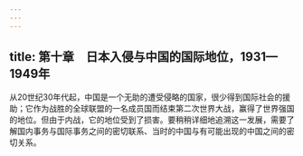 ```yaml
---
---
---
```

title: 第十章　日本入侵与中国的国际地位，1931—1949年
---



从20世纪30年代起，中国是一个无助的遭受侵略的国家，很少得到国际社会的援助；它作为战胜的全球联盟的一名成员国而结束第二次世界大战，赢得了世界强国的地位。但由于内战，它的地位受到了损害。要稍稍详细地追溯这一发展，需要了解国内事务与国际事务之间的密切联系、当时的中国与有可能出现的中国之间的密切关系。